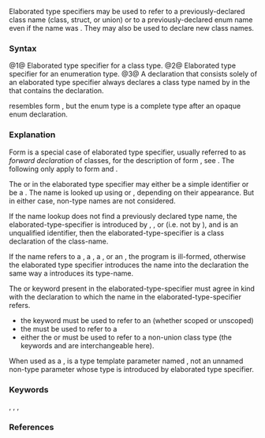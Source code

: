 {{title|Elaborated type specifier}}
{{cpp/language/declarations/navbar}}

Elaborated type specifiers may be used to refer to a previously-declared class name (class, struct, or union) or to a previously-declared enum name even if the name was {{rlp|lookup|hidden by a non-type declaration}}. They may also be used to declare new class names. 

===Syntax===
{{sdsc begin}}
{{sdsc|num=1|
{{spar|class-key}} {{spar|class-name}}
}}
{{sdsc|num=2|
{{ttb|enum}} {{spar|enum-name}}
}}
{{sdsc|num=3|
{{spar|class-key}} {{spar optional|attr}} {{spar|identifier}} {{ttb|;}}
}}
{{sdsc end}}
{{par begin}}
{{par|{{spar|class-key}}|one of {{lt|cpp/keyword/class}}, {{lt|cpp/keyword/struct}}, {{lt|cpp/keyword/union}}}}
{{par|{{spar|class-name}}|the name of a previously-declared class type, optionally [[cpp/language/identifiers#Qualified identifiers|qualified]], or an identifier not previously declared as a type name}}
{{par|{{spar|enum-name}}|the name of a previously-declared enumeration type, optionally [[cpp/language/identifiers#Qualified identifiers|qualified]]}}
{{par|{{spar|attr}}|{{mark since c++11}} any number of {{rlp|attributes}}}}
{{par end}}

@1@ Elaborated type specifier for a class type.
@2@ Elaborated type specifier for an enumeration type.
@3@ A declaration that consists solely of an elaborated type specifier always declares a class type named by {{spar|identifier}} in the {{rlp|scope}} that contains the declaration.

{{rlp|enum|Opaque enum declaration}} resembles form {{v|3}}, but the enum type is a complete type after an opaque enum declaration.

===Explanation===
Form {{v|3}} is a special case of elaborated type specifier, usually referred to as ''forward declaration'' of classes, for the description of form {{v|3}}, see {{ls|cpp/language/class#Forward declaration}}. The following only apply to form {{v|1}} and {{v|2}}.

The {{spar|class-name}} or {{spar|enum-name}} in the elaborated type specifier may either be a simple identifier or be a {{rlp|identifiers#Qualified identifiers|qualified-id}}. The name is looked up using {{rlp|unqualified lookup|unqualified name lookup}} or {{rlp|qualified lookup|qualified name lookup}}, depending on their appearance. But in either case, non-type names are not considered.
{{source|1=
class T
{
public:
    class U;
private:
    int U;
};

int main()
{
    int T;
    T t; // error: the local variable T is found
    class T t; // OK: finds ::T, the local variable T is ignored
    T::U* u; // error: lookup of T::U finds the private data member
    class T::U* u; // OK: the data member is ignored
}
}}

If the name lookup does not find a previously declared type name, the elaborated-type-specifier is introduced by {{ttb|class}}, {{ttb|struct}}, or {{ttb|union}} (i.e. not by {{ttb|enum}}), and {{spar|class-name}} is an unqualified identifier, then the elaborated-type-specifier is a class declaration of the class-name.
{{source|1=
template&lt;typename T&gt;
struct Node
{
    struct Node* Next; // OK: lookup of Node finds the injected-class-name
    struct Data* Data; // OK: declares type Data at global scope
                       // and also declares the data member Data
    friend class ::List; // error: cannot introduce a qualified name
    enum Kind* kind; // error: cannot introduce an enum
};

Data* p; // OK: struct Data has been declared
}}

If the name refers to a {{rlp|typedef|typedef name}}, a {{rlp|type alias}}, a {{rlp|template parameters#Type template parameter|template type parameter}}, or an {{rlp|type alias|alias template specialization}}, the program is ill-formed, otherwise the elaborated type specifier introduces the name into the declaration the same way a {{rlp|declarations#Specifiers|simple type specifier}} introduces its type-name.
{{source|1=
template&lt;typename T&gt;
class Node
{
    friend class T; // error: type parameter cannot appear in an elaborated type specifier;
                    // note that similar declaration `friend T;` is OK.
};

class A {};
enum b { f, t };

int main()
{
    class A a; // OK: equivalent to 'A a;'
    enum b flag; // OK: equivalent to 'b flag;'
}
}}

The {{spar|class-key}} or {{ttb|enum}} keyword present in the elaborated-type-specifier must agree in kind with the declaration to which the name in the elaborated-type-specifier refers.
* the {{ttb|enum}} keyword must be used to refer to an {{rlp|enum|enumeration type}} (whether scoped or unscoped)
* the {{ttb|union}} {{spar|class-key}} must be used to refer to a {{rlp|union}}
* either the {{ttb|class}} or {{ttb|struct}} {{spar|class-key}} must be used to refer to a non-union class type (the keywords {{ttb|class}} and {{ttb|struct}} are interchangeable here).
{{source|1=
enum class E { a, b };
enum E x = E::a; // OK
enum class E y = E::b; // error: 'enum class' cannot introduce an elaborated type specifier

struct A {};
class A a; // OK
}}

When used as a {{rlp|template parameters#Template arguments|template argument}}, {{c|class T}} is a type template parameter named {{tt|T}}, not an unnamed non-type parameter whose type {{tt|T}} is introduced by elaborated type specifier. {{mark unreviewed dr|CWG|1874}}

===Keywords===
{{ltt|cpp/keyword/class}},
{{ltt|cpp/keyword/struct}},
{{ltt|cpp/keyword/union}},
{{ltt|cpp/keyword/enum}}

===References===
{{ref std c++23}}
{{ref std|section=6.5.6|title=Elaborated type specifiers|id=basic.lookup.elab}}
{{ref std|section=9.2.9.4|title=Elaborated type specifiers|id=dcl.type.elab}}
{{ref std end}}
{{ref std c++20}}
{{ref std|section=6.5.4|title=Elaborated type specifiers|id=basic.lookup.elab}}
{{ref std|section=9.2.8.3|title=Elaborated type specifiers|id=dcl.type.elab}}
{{ref std end}}
{{ref std c++17}}
{{ref std|section=6.4.4|title=Elaborated type specifiers|id=basic.lookup.elab}}
{{ref std|section=10.1.7.3|title=Elaborated type specifiers|id=dcl.type.elab}}
{{ref std end}}
{{ref std c++14}}
{{ref std|section=3.4.4|title=Elaborated type specifiers|id=basic.lookup.elab}}
{{ref std|section=7.1.6.3|title=Elaborated type specifiers|id=dcl.type.elab}}
{{ref std end}}
{{ref std c++11}}
{{ref std|section=3.4.4|title=Elaborated type specifiers|id=basic.lookup.elab}}
{{ref std|section=7.1.6.3|title=Elaborated type specifiers|id=dcl.type.elab}}
{{ref std end}}
{{ref std c++98}}
{{ref std|section=3.4.4|title=Elaborated type specifiers|id=basic.lookup.elab}}
{{ref std|section=7.1.5.3|title=Elaborated type specifiers|id=dcl.type.elab}}
{{ref std end}}

{{todo|probably pull most of 9.1[class.name]/2-3 out of cpp/language/class}}

{{langlinks|es|ja|zh}}